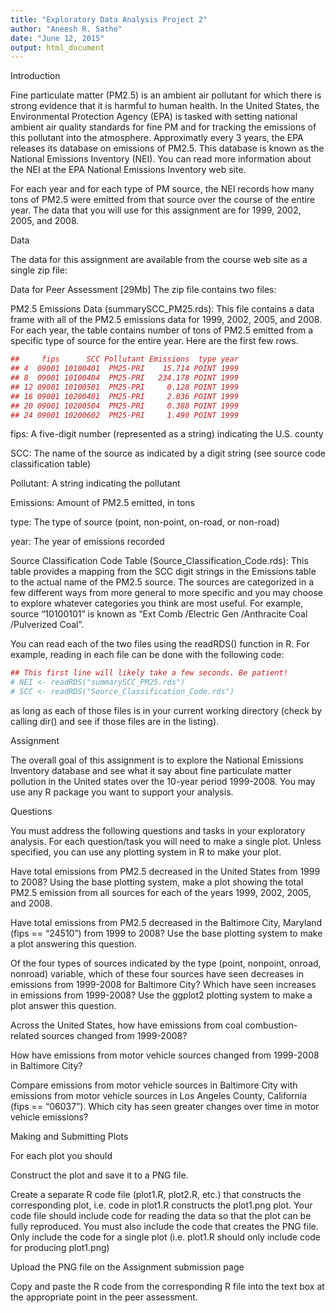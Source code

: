 ```yaml
---
title: "Exploratory Data Analysis Project 2"
author: "Aneesh R. Sathe"
date: "June 12, 2015"
output: html_document
---
```



Introduction

Fine particulate matter (PM2.5) is an ambient air pollutant for which there is strong evidence that it is harmful to human health. In the United States, the Environmental Protection Agency (EPA) is tasked with setting national ambient air quality standards for fine PM and for tracking the emissions of this pollutant into the atmosphere. Approximatly every 3 years, the EPA releases its database on emissions of PM2.5. This database is known as the National Emissions Inventory (NEI). You can read more information about the NEI at the EPA National Emissions Inventory web site.

For each year and for each type of PM source, the NEI records how many tons of PM2.5 were emitted from that source over the course of the entire year. The data that you will use for this assignment are for 1999, 2002, 2005, and 2008.

Data

The data for this assignment are available from the course web site as a single zip file:

Data for Peer Assessment [29Mb]
The zip file contains two files:

PM2.5 Emissions Data (summarySCC_PM25.rds): This file contains a data frame with all of the PM2.5 emissions data for 1999, 2002, 2005, and 2008. For each year, the table contains number of tons of PM2.5 emitted from a specific type of source for the entire year. Here are the first few rows.
```r

##     fips      SCC Pollutant Emissions  type year
## 4  09001 10100401  PM25-PRI    15.714 POINT 1999
## 8  09001 10100404  PM25-PRI   234.178 POINT 1999
## 12 09001 10100501  PM25-PRI     0.128 POINT 1999
## 16 09001 10200401  PM25-PRI     2.036 POINT 1999
## 20 09001 10200504  PM25-PRI     0.388 POINT 1999
## 24 09001 10200602  PM25-PRI     1.490 POINT 1999
```

fips: A five-digit number (represented as a string) indicating the U.S. county

SCC: The name of the source as indicated by a digit string (see source code classification table)

Pollutant: A string indicating the pollutant

Emissions: Amount of PM2.5 emitted, in tons

type: The type of source (point, non-point, on-road, or non-road)

year: The year of emissions recorded

Source Classification Code Table (Source_Classification_Code.rds): This table provides a mapping from the SCC digit strings in the Emissions table to the actual name of the PM2.5 source. The sources are categorized in a few different ways from more general to more specific and you may choose to explore whatever categories you think are most useful. For example, source "10100101" is known as "Ext Comb /Electric Gen /Anthracite Coal /Pulverized Coal".

You can read each of the two files using the readRDS() function in R. For example, reading in each file can be done with the following code:
```r
## This first line will likely take a few seconds. Be patient!
# NEI <- readRDS("summarySCC_PM25.rds")
# SCC <- readRDS("Source_Classification_Code.rds")
```


as long as each of those files is in your current working directory (check by calling dir() and see if those files are in the listing).

Assignment

The overall goal of this assignment is to explore the National Emissions Inventory database and see what it say about fine particulate matter pollution in the United states over the 10-year period 1999-2008. You may use any R package you want to support your analysis.

Questions

You must address the following questions and tasks in your exploratory analysis. For each question/task you will need to make a single plot. Unless specified, you can use any plotting system in R to make your plot.

Have total emissions from PM2.5 decreased in the United States from 1999 to 2008? Using the base plotting system, make a plot showing the total PM2.5 emission from all sources for each of the years 1999, 2002, 2005, and 2008.

Have total emissions from PM2.5 decreased in the Baltimore City, Maryland (fips == "24510") from 1999 to 2008? Use the base plotting system to make a plot answering this question.

Of the four types of sources indicated by the type (point, nonpoint, onroad, nonroad) variable, which of these four sources have seen decreases in emissions from 1999-2008 for Baltimore City? Which have seen increases in emissions from 1999-2008? Use the ggplot2 plotting system to make a plot answer this question.

Across the United States, how have emissions from coal combustion-related sources changed from 1999-2008?

How have emissions from motor vehicle sources changed from 1999-2008 in Baltimore City?

Compare emissions from motor vehicle sources in Baltimore City with emissions from motor vehicle sources in Los Angeles County, California (fips == "06037"). Which city has seen greater changes over time in motor vehicle emissions?

Making and Submitting Plots

For each plot you should

Construct the plot and save it to a PNG file.

Create a separate R code file (plot1.R, plot2.R, etc.) that constructs the corresponding plot, i.e. code in plot1.R constructs the plot1.png plot. Your code file should include code for reading the data so that the plot can be fully reproduced. You must also include the code that creates the PNG file. Only include the code for a single plot (i.e. plot1.R should only include code for producing plot1.png)

Upload the PNG file on the Assignment submission page

Copy and paste the R code from the corresponding R file into the text box at the appropriate point in the peer assessment.